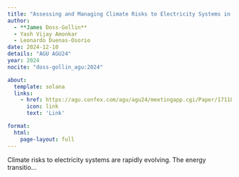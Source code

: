 ```yaml
---
title: "Assessing and Managing Climate Risks to Electricity Systems in an Era of Climate Change and Energy Transition"
author:
  - **James Doss-Gollin**
  - Yash Vijay Amonkar
  - Leonardo Duenas-Osorio
date: 2024-12-10
details: "AGU AGU24"
year: 2024
nocite: "doss-gollin_agu:2024"

about:
  template: solana
  links:
    - href: https://agu.confex.com/agu/agu24/meetingapp.cgi/Paper/1711820
      icon: link
      text: 'Link'

format:
  html:
    page-layout: full
---
```


Climate risks to electricity systems are rapidly evolving. The energy transitio...

:::{#bibliography}
:::